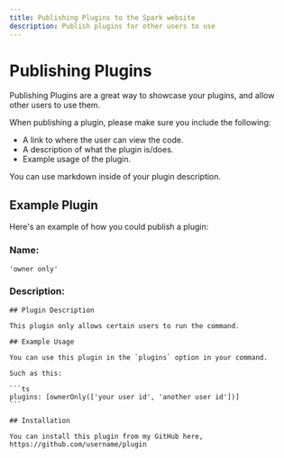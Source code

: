 ```yaml
---
title: Publishing Plugins to the Spark website
description: Publish plugins for other users to use
---
```



# Publishing Plugins

Publishing Plugins are a great way to showcase your plugins, and allow other users to use them.

When publishing a plugin, please make sure you include the following:

- A link to where the user can view the code.
- A description of what the plugin is/does.
- Example usage of the plugin.

<Callout type="info">
  You can use markdown inside of your plugin description.
</Callout>

## Example Plugin

Here's an example of how you could publish a plugin:

### Name:

`'owner only'`

### Description:

~~~mdx
## Plugin Description

This plugin only allows certain users to run the command.

## Example Usage

You can use this plugin in the `plugins` option in your command.

Such as this:

```ts
plugins: [ownerOnly(['your user id', 'another user id'])]
```

## Installation

You can install this plugin from my GitHub here, https://github.com/username/plugin
~~~
